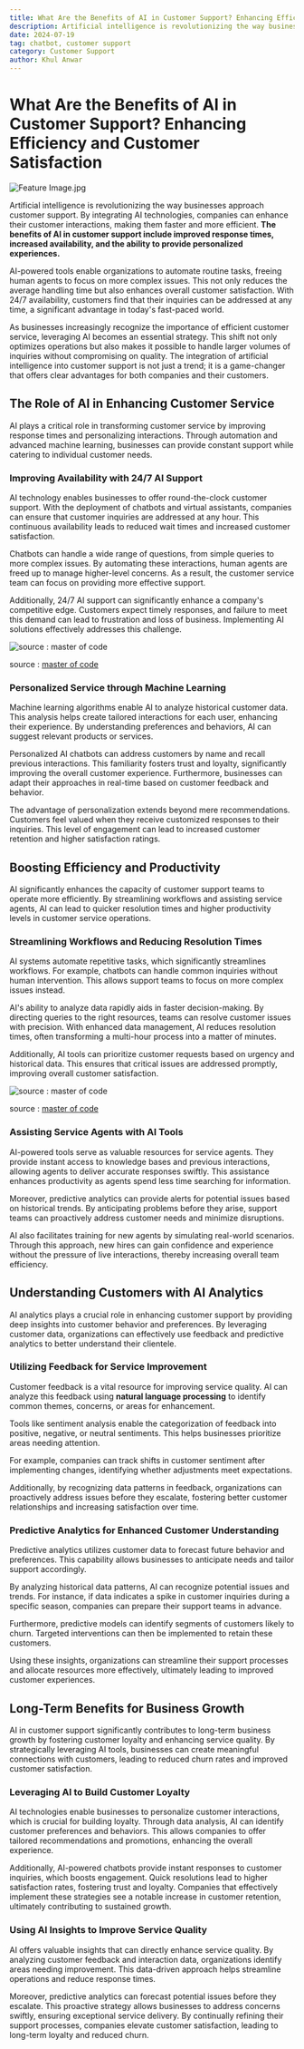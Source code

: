 ```yaml
---
title: What Are the Benefits of AI in Customer Support? Enhancing Efficiency and Customer Satisfaction
description: Artificial intelligence is revolutionizing the way businesses approach customer support. By integrating AI technologies, companies can enhance their customer interactions, making them faster and more efficient
date: 2024-07-19
tag: chatbot, customer support
category: Customer Support
author: Khul Anwar
---
```


# What Are the Benefits of AI in Customer Support? Enhancing Efficiency and Customer Satisfaction

![Feature Image.jpg](./img/Feature_Image.jpg)

Artificial intelligence is revolutionizing the way businesses approach customer support. By integrating AI technologies, companies can enhance their customer interactions, making them faster and more efficient. **The benefits of AI in customer support include improved response times, increased availability, and the ability to provide personalized experiences.**

AI-powered tools enable organizations to automate routine tasks, freeing human agents to focus on more complex issues. This not only reduces the average handling time but also enhances overall customer satisfaction. With 24/7 availability, customers find that their inquiries can be addressed at any time, a significant advantage in today's fast-paced world.

As businesses increasingly recognize the importance of efficient customer service, leveraging AI becomes an essential strategy. This shift not only optimizes operations but also makes it possible to handle larger volumes of inquiries without compromising on quality. The integration of artificial intelligence into customer support is not just a trend; it is a game-changer that offers clear advantages for both companies and their customers.

## The Role of AI in Enhancing Customer Service

AI plays a critical role in transforming customer service by improving response times and personalizing interactions. Through automation and advanced machine learning, businesses can provide constant support while catering to individual customer needs.

### Improving Availability with 24/7 AI Support

AI technology enables businesses to offer round-the-clock customer support. With the deployment of chatbots and virtual assistants, companies can ensure that customer inquiries are addressed at any hour. This continuous availability leads to reduced wait times and increased customer satisfaction.

Chatbots can handle a wide range of questions, from simple queries to more complex issues. By automating these interactions, human agents are freed up to manage higher-level concerns. As a result, the customer service team can focus on providing more effective support.

Additionally, 24/7 AI support can significantly enhance a company's competitive edge. Customers expect timely responses, and failure to meet this demand can lead to frustration and loss of business. Implementing AI solutions effectively addresses this challenge.

![source : [master of code](https://masterofcode.com/blog/benefits-of-chatbots-for-your-business)](./img/chatbot-for-efficiency.png)

source : [master of code](https://masterofcode.com/blog/benefits-of-chatbots-for-your-business)

### Personalized Service through Machine Learning

Machine learning algorithms enable AI to analyze historical customer data. This analysis helps create tailored interactions for each user, enhancing their experience. By understanding preferences and behaviors, AI can suggest relevant products or services.

Personalized AI chatbots can address customers by name and recall previous interactions. This familiarity fosters trust and loyalty, significantly improving the overall customer experience. Furthermore, businesses can adapt their approaches in real-time based on customer feedback and behavior.

The advantage of personalization extends beyond mere recommendations. Customers feel valued when they receive customized responses to their inquiries. This level of engagement can lead to increased customer retention and higher satisfaction ratings.

## Boosting Efficiency and Productivity

AI significantly enhances the capacity of customer support teams to operate more efficiently. By streamlining workflows and assisting service agents, AI can lead to quicker resolution times and higher productivity levels in customer service operations.

### Streamlining Workflows and Reducing Resolution Times

AI systems automate repetitive tasks, which significantly streamlines workflows. For example, chatbots can handle common inquiries without human intervention. This allows support teams to focus on more complex issues instead.

AI's ability to analyze data rapidly aids in faster decision-making. By directing queries to the right resources, teams can resolve customer issues with precision. With enhanced data management, AI reduces resolution times, often transforming a multi-hour process into a matter of minutes.

Additionally, AI tools can prioritize customer requests based on urgency and historical data. This ensures that critical issues are addressed promptly, improving overall customer satisfaction.

![source : [master of code](https://masterofcode.com/blog/benefits-of-chatbots-for-your-business)](./img/chatbot-for-repetitive-question-and-answer.png)

source : [master of code](https://masterofcode.com/blog/benefits-of-chatbots-for-your-business)

### Assisting Service Agents with AI Tools

AI-powered tools serve as valuable resources for service agents. They provide instant access to knowledge bases and previous interactions, allowing agents to deliver accurate responses swiftly. This assistance enhances productivity as agents spend less time searching for information.

Moreover, predictive analytics can provide alerts for potential issues based on historical trends. By anticipating problems before they arise, support teams can proactively address customer needs and minimize disruptions.

AI also facilitates training for new agents by simulating real-world scenarios. Through this approach, new hires can gain confidence and experience without the pressure of live interactions, thereby increasing overall team efficiency.

## Understanding Customers with AI Analytics

AI analytics plays a crucial role in enhancing customer support by providing deep insights into customer behavior and preferences. By leveraging customer data, organizations can effectively use feedback and predictive analytics to better understand their clientele.

### Utilizing Feedback for Service Improvement

Customer feedback is a vital resource for improving service quality. AI can analyze this feedback using **natural language processing** to identify common themes, concerns, or areas for enhancement.

Tools like sentiment analysis enable the categorization of feedback into positive, negative, or neutral sentiments. This helps businesses prioritize areas needing attention.

For example, companies can track shifts in customer sentiment after implementing changes, identifying whether adjustments meet expectations.

Additionally, by recognizing data patterns in feedback, organizations can proactively address issues before they escalate, fostering better customer relationships and increasing satisfaction over time.

### Predictive Analytics for Enhanced Customer Understanding

Predictive analytics utilizes customer data to forecast future behavior and preferences. This capability allows businesses to anticipate needs and tailor support accordingly.

By analyzing historical data patterns, AI can recognize potential issues and trends. For instance, if data indicates a spike in customer inquiries during a specific season, companies can prepare their support teams in advance.

Furthermore, predictive models can identify segments of customers likely to churn. Targeted interventions can then be implemented to retain these customers.

Using these insights, organizations can streamline their support processes and allocate resources more effectively, ultimately leading to improved customer experiences.

## Long-Term Benefits for Business Growth

AI in customer support significantly contributes to long-term business growth by fostering customer loyalty and enhancing service quality. By strategically leveraging AI tools, businesses can create meaningful connections with customers, leading to reduced churn rates and improved customer satisfaction.

### Leveraging AI to Build Customer Loyalty

AI technologies enable businesses to personalize customer interactions, which is crucial for building loyalty. Through data analysis, AI can identify customer preferences and behaviors. This allows companies to offer tailored recommendations and promotions, enhancing the overall experience.

Additionally, AI-powered chatbots provide instant responses to customer inquiries, which boosts engagement. Quick resolutions lead to higher satisfaction rates, fostering trust and loyalty. Companies that effectively implement these strategies see a notable increase in customer retention, ultimately contributing to sustained growth.

### Using AI Insights to Improve Service Quality

AI offers valuable insights that can directly enhance service quality. By analyzing customer feedback and interaction data, organizations identify areas needing improvement. This data-driven approach helps streamline operations and reduce response times.

Moreover, predictive analytics can forecast potential issues before they escalate. This proactive strategy allows businesses to address concerns swiftly, ensuring exceptional service delivery. By continually refining their support processes, companies elevate customer satisfaction, leading to long-term loyalty and reduced churn.